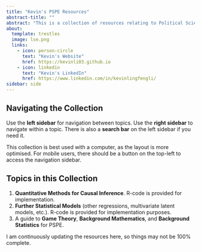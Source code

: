 ```yaml
---
title: "Kevin's PSPE Resources"
abstract-title: ""
abstract: "This is a collection of resources relating to Political Science and Political Economy, that I have gathered during my masters degree at LSE."
about:
  template: trestles
  image: lse.png
  links:
    - icon: person-circle
      text: "Kevin's Website"
      href: https://kevinli03.github.io
    - icon: linkedin
      text: "Kevin's LinkedIn"
      href: https://www.linkedin.com/in/kevinlingfengli/
sidebar: side
---
```


## Navigating the Collection

Use the **left sidebar** for navigation between topics. Use the **right sidebar** to navigate within a topic. There is also a **search bar** on the left sidebar if you need it.

This collection is best used with a computer, as the layout is more optimised. For mobile users, there should be a button on the top-left to access the navigation sidebar.

## Topics in this Collection

1.  **Quantitative Methods for Causal Inference**. R-code is provided for implementation.
2.  **Further Statistical Models** (other regressions, multivariate latent models, etc.). R-code is provided for implementation purposes.
3.  A guide to **Game Theory**, **Background Mathematics**, and **Background Statistics** for PSPE.

I am continuously updating the resources here, so things may not be 100% complete.
